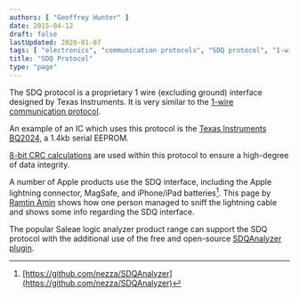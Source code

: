 ```yaml
---
authors: [ "Geoffrey Hunter" ]
date: 2015-04-12
draft: false
lastUpdated: 2020-01-07
tags: [ "electronics", "communication protocols", "SDQ protocol", "1-wire", "Texas Instruments", "TI", "CRC", "Apple", "lightning connector" ]
title: "SDQ Protocol"
type: "page"
---
```



<WarningIsNotes />

The SDQ protocol is a proprietary 1 wire (excluding ground) interface designed by Texas Instruments. It is very similar to the [1-wire communication protocol](/electronics/communication-protocols/1-wire-protocol/).

An example of an IC which uses this protocol is the [Texas Instruments BQ2024](http://www.ti.com/lit/ds/symlink/bq2024.pdf), a 1.4kb serial EEPROM.

[8-bit CRC calculations](https://blog.mbedded.ninja/programming/general/crcs-cyclic-redundancy-checks/) are used within this protocol to ensure a high-degree of data integrity.

A number of Apple products use the SDQ interface, including the Apple lightning connector, MagSafe, and iPhone/iPad batteries[^github-sdq-analyzer]. This page by [Ramtin Amin](http://ramtin-amin.fr/tristar.html) shows how one person managed to sniff the lightning cable and shows some info regarding the SDQ interface.

The popular Saleae logic analyzer product range can support the SDQ protocol with the additional use of the free and open-source [SDQAnalyzer plugin](https://github.com/nezza/SDQAnalyzer).

[^github-sdq-analyzer]: [https://github.com/nezza/SDQAnalyzer](https://github.com/nezza/SDQAnalyzer)
